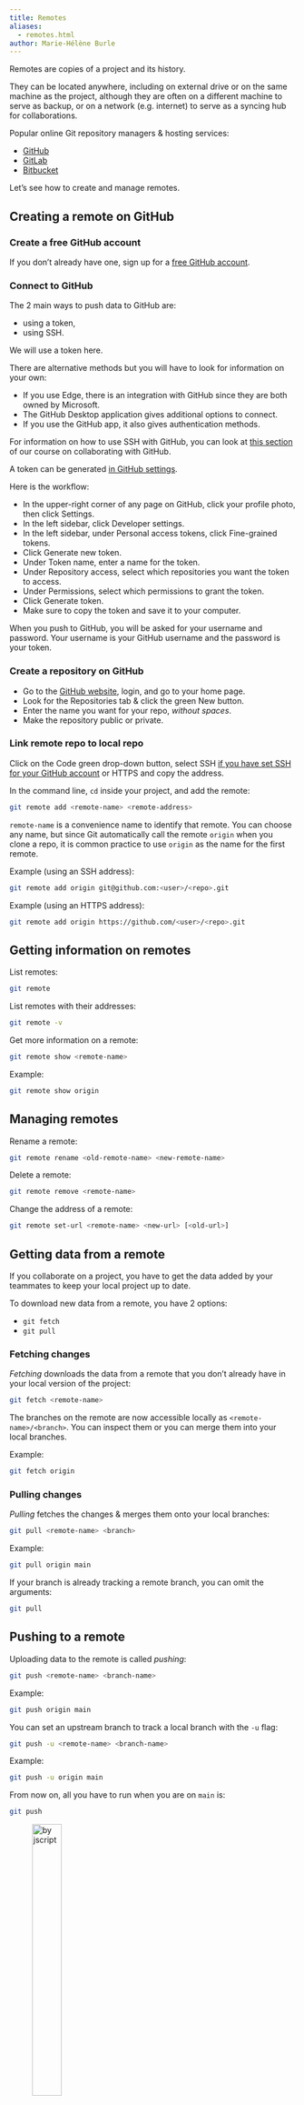 ```yaml
---
title: Remotes
aliases:
  - remotes.html
author: Marie-Hélène Burle
---
```


:::{.def}

Remotes are copies of a project and its history.

They can be located anywhere, including on external drive or on the same machine as the project, although they are often on a different machine to serve as backup, or on a network (e.g. internet) to serve as a syncing hub for collaborations.

Popular online Git repository managers & hosting services:

- [GitHub](https://github.com)
- [GitLab](https://gitlab.com)
- [Bitbucket](https://bitbucket.org)

Let's see how to create and manage remotes.

:::

## Creating a remote on GitHub

### Create a free GitHub account

If you don't already have one, sign up for a [free GitHub account](https://github.com/).

### Connect to GitHub

The 2 main ways to push data to GitHub are:

- using a token,
- using SSH.

We will use a token here.

:::{.note}

There are alternative methods but you will have to look for information on your own:

- If you use Edge, there is an integration with GitHub since they are both owned by Microsoft. \
- The GitHub Desktop application gives additional options to connect. \
- If you use the GitHub app, it also gives authentication methods.

:::

:::{.note}

For information on how to use SSH with GitHub, you can look at [this section](col_setup#using-ssh) of our course on collaborating with GitHub.

:::

A token can be generated [in GitHub settings](https://docs.github.com/en/authentication/keeping-your-account-and-data-secure/managing-your-personal-access-tokens#creating-a-fine-grained-personal-access-token).

Here is the workflow:

- In the upper-right corner of any page on GitHub, click your profile photo, then click [Settings]{.codelike}.
- In the left sidebar, click [Developer settings]{.codelike}.
- In the left sidebar, under [Personal access tokens]{.codelike}, click [Fine-grained tokens]{.codelike}.
- Click [Generate new token]{.codelike}.
- Under [Token name]{.codelike}, enter a name for the token.
- Under [Repository access]{.codelike}, select which repositories you want the token to access.
- Under [Permissions]{.codelike}, select which permissions to grant the token.
- Click [Generate token]{.codelike}.
- [Make sure to copy the token and save it to your computer.]{.emph}

When you push to GitHub, you will be asked for your username and password. [Your username is your GitHub username and the password is your token.]{.emph}

### Create a repository on GitHub

- Go to the [GitHub website](https://github.com), login, and go to your home page.
- Look for the [Repositories]{.codelike} tab & click the green [New]{.codelike} button.
- Enter the name you want for your repo, *without spaces*.
- Make the repository public or private.

### Link remote repo to local repo

Click on the [Code]{.codelike} green drop-down button, select SSH [if you have set SSH for your GitHub account](https://docs.github.com/en/free-pro-team@latest/github/authenticating-to-github/connecting-to-github-with-ssh) or HTTPS and copy the address.

In the command line, `cd` inside your project, and add the remote:

```.bash
git remote add <remote-name> <remote-address>
```

`remote-name` is a convenience name to identify that remote. You can choose any name, but since Git automatically call the remote `origin` when you clone a repo, it is common practice to use `origin` as the name for the first remote.

:::{.example}

Example (using an SSH address):

:::

```.bash
git remote add origin git@github.com:<user>/<repo>.git
```

:::{.example}

Example (using an HTTPS address):

:::

```.bash
git remote add origin https://github.com/<user>/<repo>.git
```

## Getting information on remotes

List remotes:

```.bash
git remote
```

List remotes with their addresses:

```.bash
git remote -v
```

Get more information on a remote:

```.bash
git remote show <remote-name>
```

:::{.example}

Example:

:::

```.bash
git remote show origin
```

## Managing remotes

Rename a remote:

```.bash
git remote rename <old-remote-name> <new-remote-name>
```

Delete a remote:

```.bash
git remote remove <remote-name>
```

Change the address of a remote:

```.bash
git remote set-url <remote-name> <new-url> [<old-url>]
```

## Getting data from a remote

If you collaborate on a project, you have to get the data added by your teammates to keep your local project up to date.

To download new data from a remote, you have 2 options:

- `git fetch`
- `git pull`

### Fetching changes

*Fetching* downloads the data from a remote that you don't already have in your local version of the project:

```.bash
git fetch <remote-name>
```

The branches on the remote are now accessible locally as `<remote-name>/<branch>`. You can inspect them or you can merge them into your local branches.

:::{.example}

Example:

:::

```.bash
git fetch origin
```

### Pulling changes

*Pulling* fetches the changes & merges them onto your local branches:

```.bash
git pull <remote-name> <branch>
```

:::{.example}

Example:

:::

```.bash
git pull origin main
```

If your branch is already tracking a remote branch, you can omit the arguments:

```.bash
git pull
```

## Pushing to a remote

Uploading data to the remote is called *pushing*:

```.bash
git push <remote-name> <branch-name>
```

:::{.example}

Example:

:::

```.bash
git push origin main
```

You can set an upstream branch to track a local branch with the `-u` flag:

```.bash
git push -u <remote-name> <branch-name>
```

:::{.example}

Example:

:::

```.bash
git push -u origin main
```

From now on, all you have to run when you are on `main` is:

```.bash
git push
```

![by [jscript](https://www.redbubble.com/people/jscript/shop#profile)](img/gitout.png){width="35%" fig-alt="noshadow"}
